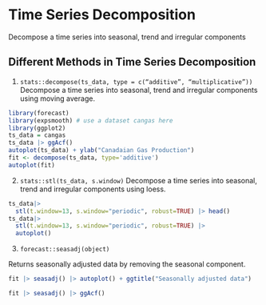 # Time Series Decomposition {#sec-intro}

Decompose a time series into seasonal, trend and irregular components 

## Different Methods in Time Series Decomposition

1. `stats::decompose(ts_data, type = c(“additive”, “multiplicative”))`
Decompose a time series into seasonal, trend and irregular components using moving average.


```r
library(forecast)
library(expsmooth) # use a dataset cangas here
library(ggplot2)
ts_data = cangas
ts_data |> ggAcf()
autoplot(ts_data) + ylab("Canadaian Gas Production")
fit <- decompose(ts_data, type='additive')
autoplot(fit)
```

2. `stats::stl(ts_data, s.window)`
Decompose a time series into seasonal, trend and irregular components using loess.

```r
ts_data|>
  stl(t.window=13, s.window="periodic", robust=TRUE) |> head()
ts_data|>
  stl(t.window=13, s.window="periodic", robust=TRUE) |>
  autoplot()
```

3. `forecast::seasadj(object)`

Returns seasonally adjusted data by removing the seasonal component.

```r
fit |> seasadj() |> autoplot() + ggtitle("Seasonally adjusted data")
```

```r
fit |> seasadj() |> ggAcf()
```